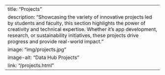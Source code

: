 ---
title: "Projects"
description: "Showcasing the variety of innovative projects led by students and faculty, this section highlights the power of creativity and technical expertise. Whether it's app development, research, or sustainability initiatives, these projects drive progress and provide real-world impact."
image: "img/projects.jpg"
image-alt: "Data Hub Projects"
link: "/projects.html"
---